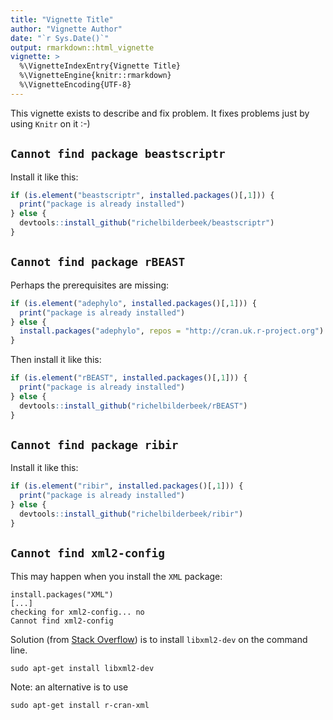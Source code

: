```yaml
---
title: "Vignette Title"
author: "Vignette Author"
date: "`r Sys.Date()`"
output: rmarkdown::html_vignette
vignette: >
  %\VignetteIndexEntry{Vignette Title}
  %\VignetteEngine{knitr::rmarkdown}
  %\VignetteEncoding{UTF-8}
---
```


This vignette exists to describe and fix problem. It fixes
problems just by using `Knitr` on it :-)

## `Cannot find package beastscriptr`

Install it like this:

```r
if (is.element("beastscriptr", installed.packages()[,1])) {
  print("package is already installed")
} else {
  devtools::install_github("richelbilderbeek/beastscriptr")
}
```

## `Cannot find package rBEAST`

Perhaps the prerequisites are missing:

```r
if (is.element("adephylo", installed.packages()[,1])) {
  print("package is already installed")
} else {
  install.packages("adephylo", repos = "http://cran.uk.r-project.org")
}
```

Then install it like this:

```r
if (is.element("rBEAST", installed.packages()[,1])) {
  print("package is already installed")
} else {
  devtools::install_github("richelbilderbeek/rBEAST")
}
```


## `Cannot find package ribir`

Install it like this:

```r
if (is.element("ribir", installed.packages()[,1])) {
  print("package is already installed")
} else {
  devtools::install_github("richelbilderbeek/ribir")
}
```

## `Cannot find xml2-config`

This may happen when you install the `XML` package:

```
install.packages("XML")
[...]
checking for xml2-config... no
Cannot find xml2-config
```

Solution (from [Stack Overflow](http://stackoverflow.com/questions/7765429/unable-to-install-r-package-in-ubuntu-11-04)) 
is to install `libxml2-dev` on the command line.

```
sudo apt-get install libxml2-dev
```

Note: an alternative is to use

```
sudo apt-get install r-cran-xml
```
